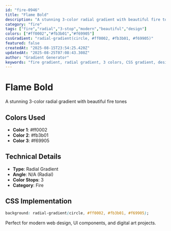 ```yaml
---
id: "fire-0946"
title: "Flame Bold"
description: "A stunning 3-color radial gradient with beautiful fire tones"
category: "fire"
tags: ["fire","radial","3-stop","modern","beautiful","design"]
colors: ["#ff0002","#fb3b01","#f69905"]
cssGradient: "radial-gradient(circle, #ff0002, #fb3b01, #f69905)"
featured: false
createdAt: "2025-08-15T23:54:25.420Z"
updatedAt: "2025-08-25T07:08:43.308Z"
author: "Gradient Generator"
keywords: "fire gradient, radial gradient, 3 colors, CSS gradient, design, #ff0002, #fb3b01, #f69905"
---
```


# Flame Bold

A stunning 3-color radial gradient with beautiful fire tones

## Colors Used
- **Color 1**: #ff0002
- **Color 2**: #fb3b01
- **Color 3**: #f69905

## Technical Details
- **Type**: Radial Gradient
- **Angle**: N/A (Radial)
- **Color Stops**: 3
- **Category**: Fire

## CSS Implementation
```css
background: radial-gradient(circle, #ff0002, #fb3b01, #f69905);
```

Perfect for modern web design, UI components, and digital art projects.
